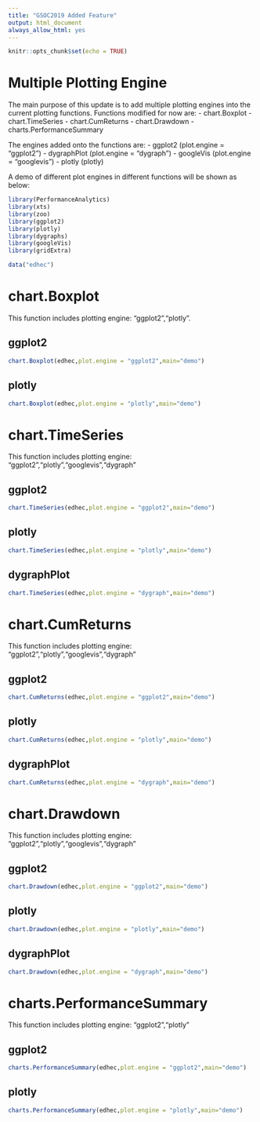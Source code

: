 ```yaml
---
title: "GSOC2019 Added Feature"
output: html_document
always_allow_html: yes
---
```


```r
knitr::opts_chunk$set(echo = TRUE)
```

# Multiple Plotting Engine

The main purpose of this update is to add multiple plotting engines into the current plotting functions. Functions modified for now are:
- chart.Boxplot
- chart.TimeSeries
- chart.CumReturns
- chart.Drawdown
- charts.PerformanceSummary

The engines added onto the functions are:
- ggplot2 (plot.engine = "ggplot2")
- dygraphPlot (plot.engine  = "dygraph")
- googleVis (plot.engine = "googlevis")
- plotly (plotly)

A demo of different plot engines in different functions will be shown as below:

```r
library(PerformanceAnalytics)
library(xts)
library(zoo)
library(ggplot2)
library(plotly)
library(dygraphs)
library(googleVis)
library(gridExtra)

data("edhec")
```

# chart.Boxplot

This function includes plotting engine: "ggplot2","plotly".

## ggplot2
```r
chart.Boxplot(edhec,plot.engine = "ggplot2",main="demo")
```

## plotly
```r
chart.Boxplot(edhec,plot.engine = "plotly",main="demo")
```


# chart.TimeSeries

This function includes plotting engine: "ggplot2","plotly","googlevis","dygraph"

## ggplot2
```r
chart.TimeSeries(edhec,plot.engine = "ggplot2",main="demo")
```

## plotly
```r
chart.TimeSeries(edhec,plot.engine = "plotly",main="demo")
```

## dygraphPlot
```r
chart.TimeSeries(edhec,plot.engine = "dygraph",main="demo")
```


# chart.CumReturns

This function includes plotting engine: "ggplot2","plotly","googlevis","dygraph"

## ggplot2
```r
chart.CumReturns(edhec,plot.engine = "ggplot2",main="demo")
```

## plotly
```r
chart.CumReturns(edhec,plot.engine = "plotly",main="demo")
```

## dygraphPlot
```r
chart.CumReturns(edhec,plot.engine = "dygraph",main="demo")
```


# chart.Drawdown

This function includes plotting engine: "ggplot2","plotly","googlevis","dygraph"

## ggplot2
```r
chart.Drawdown(edhec,plot.engine = "ggplot2",main="demo")
```

## plotly
```r
chart.Drawdown(edhec,plot.engine = "plotly",main="demo")
```

## dygraphPlot
```r
chart.Drawdown(edhec,plot.engine = "dygraph",main="demo")
```


# charts.PerformanceSummary

This function includes plotting engine: "ggplot2","plotly"

## ggplot2
```r
charts.PerformanceSummary(edhec,plot.engine = "ggplot2",main="demo")
```

## plotly
```r
charts.PerformanceSummary(edhec,plot.engine = "plotly",main="demo")
```